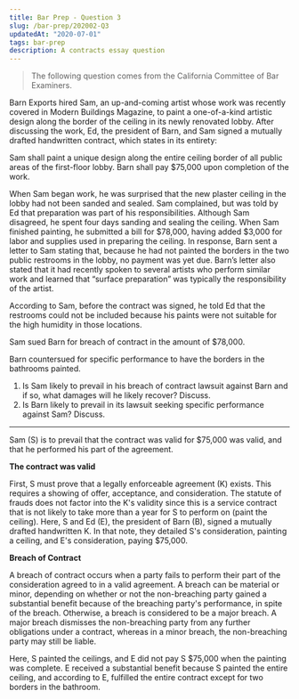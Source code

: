 ```yaml
---
title: Bar Prep - Question 3
slug: /bar-prep/202002-Q3
updatedAt: "2020-07-01"
tags: bar-prep
description: A contracts essay question
---
```


> The following question comes from the California Committee of Bar Examiners.

Barn Exports hired Sam, an up-and-coming artist whose work was recently
covered in Modern Buildings Magazine, to paint a one-of-a-kind artistic
design along the border of the ceiling in its newly renovated lobby. After
discussing the work, Ed, the president of Barn, and Sam signed a mutually
drafted handwritten contract, which states in its entirety:

Sam shall paint a unique design along the entire ceiling border of all public
areas of the first-floor lobby. Barn shall pay $75,000 upon completion of the
work.

When Sam began work, he was surprised that the new plaster ceiling in the
lobby had not been sanded and sealed. Sam complained, but was told by Ed that
preparation was part of his responsibilities. Although Sam disagreed, he
spent four days sanding and sealing the ceiling. When Sam finished painting,
he submitted a bill for $78,000, having added $3,000 for labor and supplies
used in preparing the ceiling. In response, Barn sent a letter to Sam stating
that, because he had not painted the borders in the two public restrooms in
the lobby, no payment was yet due. Barn’s letter also stated that it had
recently spoken to several artists who perform similar work and learned that
“surface preparation” was typically the responsibility of the artist.

According to Sam, before the contract was signed, he told Ed that the
restrooms could not be included because his paints were not suitable for the
high humidity in those locations.

Sam sued Barn for breach of contract in the amount of $78,000.

Barn countersued for specific performance to have the borders in the
bathrooms painted.

1. Is Sam likely to prevail in his breach of contract lawsuit against Barn
  and if so, what damages will he likely recover? Discuss.
2. Is Barn likely to prevail in its lawsuit seeking specific performance
  against Sam? Discuss.

---

Sam (S) is to prevail that the contract was valid for $75,000 was valid, and
that he performed his part of the agreement.

**The contract was valid**

First, S must prove that a legally enforceable agreement (K) exists. This
requires a showing of offer, acceptance, and consideration. The statute of
frauds does not factor into the K's validity since this is a service contract
that is not likely to take more than a year for S to perform on (paint the
ceiling). Here, S and Ed (E), the president of Barn (B), signed a mutually
drafted handwritten K. In that note, they detailed S's consideration, painting a
ceiling, and E's consideration, paying $75,000.

**Breach of Contract**

A breach of contract occurs when a party fails to perform their part of the
consideration agreed to in a valid agreement. A breach can be material or minor,
depending on whether or not the non-breaching party gained a substantial benefit
because of the breaching party's performance, in spite of the breach. Otherwise,
a breach is considered to be a major breach. A major breach dismisses the
non-breaching party from any further obligations under a contract, whereas in a
minor breach, the non-breaching party may still be liable.

Here, S painted the ceilings, and E did not pay S $75,000 when the painting
was complete. E received a substantial benefit because S painted the entire
ceiling, and according to E, fulfilled the entire contract except for two
borders in the bathroom.
